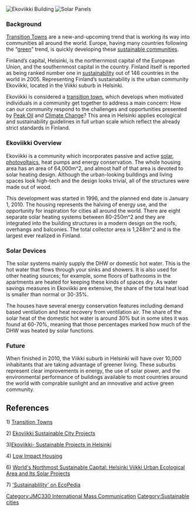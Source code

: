 {{out  of date|April 2013}}

[[Image:Ekoviikki building.jpg|thumb|right|Ekoviikki Building]]
[[Image:Solar panels.jpg|thumb|right|Solar Panels]]

===Background===
 
[[Transition Towns]] are a new-and-upcoming trend that is working its way into communities all around the world.  Europe, having many countries following the “[[green]]” trend, is quickly developing these [[sustainable communities]].  

Finland’s capital, Helsinki, is the northernmost capital of the European Union, and the southernmost capital in the country.  Finland itself is reported as being ranked number one in [[sustainability]] out of 146 countries in the world in 2005.  Representing Finland’s sustainability is the urban community Ekoviikki, located in the Viikki suburb in Helsinki. 

Ekoviikki is considered a [[transition town]], which develops when motivated individuals in a community get together to address a main concern: How can our community respond to the challenges and opportunities presented by [[Peak Oil]] and [[Climate Change]]?  
This area in Helsinki applies ecological and sustainability guidelines in full urban scale which reflect the already strict standards in Finland.  

===Ekoviikki Overview===

Ekoviikki is a community which incorporates passive and active [[solar]], [[photovoltaics]], heat pumps and energy conservation.  The whole housing area has an area of 64,000m^2, and almost half of that area is devoted to solar heating design.  Although the urban-looking buildings and living spaces look high-tech and the design looks trivial, all of the structures were made out of wood. 

This development was started in 1996, and the planned end date is January 1, 2010.  The housing represents the halving of energy use, and the opportunity for inspiration for cities all around the world.  There are eight separate solar heating systems between 80-250m^2 and they are integrated into the building structures in a modern design on the roofs, overhangs and balconies.  The total collector area is 1,248m^2 and is the largest ever realized in Finland.  

===Solar Devices===

The solar systems mainly supply the DHW or domestic hot water.  This is the hot water that flows through your sinks and showers.  It is also used for other heating sources; for example, some floors of bathrooms in the apartments are heated for keeping these kinds of spaces dry.  As water savings measures in Ekoviikki are extensive, the share of the total heat load is smaller than normal or 30-35%.  

The houses have several energy conservation features including demand based ventilation and heat recovery from ventilation air.  The share of the solar heat of the domestic hot water is around 30% but in some sites it was found at 60-70%, meaning that those percentages marked how much of the DHW was heated by solar functions.
 
===Future===
When finished in 2010, the Viikki suburb in Helsinki will have over 10,000 inhabitants that are taking advantage of greener living.  These suburbs represent clear improvements in energy, the use of solar power, and the environmental performance of buildings available to most countries around the world with comprable sunlight and an innovative and active green community.  


==References==

1) [http://www.transitiontowns.org Transition Towns] 

2) [http://www.solpros.org/ekoviikki.htm Ekoviikki Sustainable City Projects] 

3)[http://www.eukn.org/finland/themes/Urban_Policy/Urban_environment/Environmental_sustainability/Renewable_energy_supplies/ekoviikki_suburb_1005.html Ekoviikki- Sustainable Projects in Helsinki]

4) [http://lowimpacthousing.com/housing/action.lasso?-Response=search05.lasso&ID=1397 Low Impact Housing]

6) [http://www.kolumbus.fi/solpros/reports/ISES_ekoviikki.pdf World's Northmost Sustainable Capital: Helsinki Viikki Urban Ecological Area and Its Solar Projects]

7) [http://www.thedailygreen.com/living-green/definitions/Sustainability 'Sustainablility' on EcoPedia]


{{attrib class|JMC330 International Mass Communication|May 15, 2010}}
[[Category:JMC330 International Mass Communication]]
[[Category:Sustainable cities]]